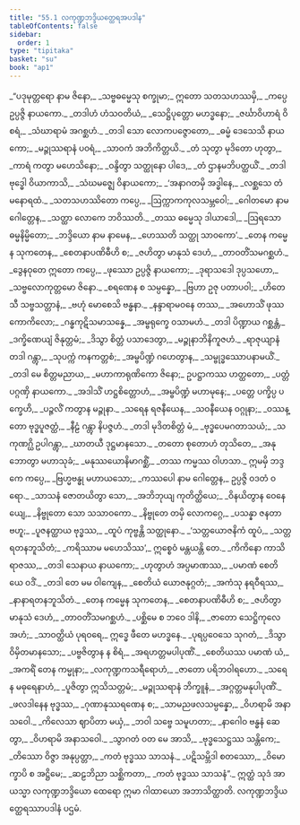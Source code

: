 ```yaml
---
title: "55.1 လကုဏ္ဍဘဒ္ဒိယတ္ထေရအပဒါန"
tableOfContents: false
sidebar:
  order: 1
type: "tipitaka"
basket: "su"
book: "ap1"
---
```



<DynamicBreadcrumb />

<Division number="1" book="ap1">

<Paragraph number="7334" type="verses" book="ap1">
_“ပဒုမုတ္တရော နာမ ဇိနော,_  
_သဗ္ဗဓမ္မေသု စက္ခုမာ;_  
ဣတော သတသဟဿမှိ,_  
_ကပ္ပေ ဥပ္ပဇ္ဇိ နာယကော._  

</Paragraph>

</Division>
<Division number="2" book="ap1">

<Paragraph number="7335" type="verses" book="ap1">
_တဒါဟံ ဟံသဝတိယံ,_  
_သေဋ္ဌိပုတ္တော မဟဒ္ဓနော;_  
_ဇင်္ဃာဝိဟာရံ ဝိစရံ,_  
_သံဃာရာမံ အဂစ္ဆဟံ._  

</Paragraph>

</Division>
<Division number="3" book="ap1">

<Paragraph number="7336" type="verses" book="ap1">
_တဒါ သော လောကပဇ္ဇောတော,_  
_ဓမ္မံ ဒေသေသိ နာယကော;_  
_မဉ္ဇုဿရာနံ ပဝရံ,_  
_သာဝကံ အဘိကိတ္တယိ._  

</Paragraph>

</Division>
<Division number="4" book="ap1">

<Paragraph number="7337" type="verses" book="ap1">
_တံ သုတွာ မုဒိတော ဟုတွာ,_  
_ကာရံ ကတွာ မဟေသိနော;_  
_ဝန္ဒိတွာ သတ္ထုနော ပါဒေ,_  
_တံ ဌာနမဘိပတ္ထယိံ._  

</Paragraph>

</Division>
<Division number="5" book="ap1">

<Paragraph number="7338" type="verses" book="ap1">
_တဒါ ဗုဒ္ဓေါ ဝိယာကာသိ,_  
_သံဃမဇ္ဈေ ဝိနာယကော;_  
_‘အနာဂတမှိ အဒ္ဓါနေ,_  
_လစ္ဆသေ တံ မနောရထံ._  

</Paragraph>

</Division>
<Division number="6" book="ap1">

<Paragraph number="7339" type="verses" book="ap1">
_သတသဟဿိတော ကပ္ပေ,_  
_ဩက္ကာကကုလသမ္ဘဝေါ;_  
_ဂေါတမော နာမ ဂေါတ္တေန,_  
_သတ္ထာ လောကေ ဘဝိဿတိ._  

</Paragraph>

</Division>
<Division number="7" book="ap1">

<Paragraph number="7340" type="verses" book="ap1">
_တဿ ဓမ္မေသု ဒါယာဒေါ,_  
_ဩရသော ဓမ္မနိမ္မိတော;_  
_ဘဒ္ဒိယော နာမ နာမေန,_  
_ဟေဿတိ သတ္ထု သာဝကော’._  

</Paragraph>

</Division>
<Division number="8" book="ap1">

<Paragraph number="7341" type="verses" book="ap1">
_တေန ကမ္မေန သုကတေန,_  
_စေတနာပဏိဓီဟိ စ;_  
_ဇဟိတွာ မာနုသံ ဒေဟံ,_  
_တာဝတိံသမဂစ္ဆဟံ._  

</Paragraph>

</Division>
<Division number="9" book="ap1">

<Paragraph number="7342" type="verses" book="ap1">
_ဒွေနဝုတေ ဣတော ကပ္ပေ,_  
_ဖုဿော ဥပ္ပဇ္ဇိ နာယကော;_  
_ဒုရာသဒေါ ဒုပ္ပသဟော,_  
_သဗ္ဗလောကုတ္တမော ဇိနော._  

</Paragraph>

</Division>
<Division number="10" book="ap1">

<Paragraph number="7343" type="verses" book="ap1">
_စရဏေန စ သမ္ပန္နော,_  
_ဗြဟာ ဥဇု ပတာပဝါ;_  
_ဟိတေသီ သဗ္ဗသတ္တာနံ,_  
_ဗဟုံ မောစေသိ ဗန္ဓနာ._  

</Paragraph>

</Division>
<Division number="11" book="ap1">

<Paragraph number="7344" type="verses" book="ap1">
_နန္ဒာရာမဝနေ တဿ,_  
_အဟောသိံ ဖုဿကောကိလော;_  
_ဂန္ဓကုဋိသမာသန္နေ,_  
_အမ္ဗရုက္ခေ ဝသာမဟံ._  

</Paragraph>

</Division>
<Division number="12" book="ap1">

<Paragraph number="7345" type="verses" book="ap1">
_တဒါ ပိဏ္ဍာယ ဂစ္ဆန္တံ,_  
_ဒက္ခိဏေယျံ ဇိနုတ္တမံ;_  
_ဒိသွာ စိတ္တံ ပသာဒေတွာ,_  
_မဉ္ဇုနာဘိနိကူဇဟံ._  

</Paragraph>

</Division>
<Division number="13" book="ap1">

<Paragraph number="7346" type="verses" book="ap1">
_ရာဇုယျာနံ တဒါ ဂန္တွာ,_  
_သုပက္ကံ ကနကတ္တစံ;_  
_အမ္ဗပိဏ္ဍံ ဂဟေတွာန,_  
_သမ္ဗုဒ္ဓဿောပနာမယိံ._  

</Paragraph>

</Division>
<Division number="14" book="ap1">

<Paragraph number="7347" type="verses" book="ap1">
_တဒါ မေ စိတ္တမညာယ,_  
_မဟာကာရုဏိကော ဇိနော;_  
ဥပဋ္ဌာကဿ ဟတ္ထတော,_  
_ပတ္တံ ပဂ္ဂဏှိ နာယကော._  

</Paragraph>

</Division>
<Division number="15" book="ap1">

<Paragraph number="7348" type="verses" book="ap1">
_အဒါသိံ ဟဋ္ဌစိတ္တောဟံ,_  
_အမ္ဗပိဏ္ဍံ မဟာမုနေ;_  
_ပတ္တေ ပက္ခိပ္ပ ပက္ခေဟိ,_  
_ပဉ္ဇလိံ ကတွာန မဉ္ဇုနာ._  

</Paragraph>

</Division>
<Division number="16" book="ap1">

<Paragraph number="7349" type="verses" book="ap1">
_သရေန ရဇနီယေန,_  
_သဝနီယေန ဝဂ္ဂုနာ;_  
_ဝဿန္တော ဗုဒ္ဓပူဇတ္ထံ,_  
_နီဠံ ဂန္တွာ နိပဇ္ဇဟံ._  

</Paragraph>

</Division>
<Division number="17" book="ap1">

<Paragraph number="7350" type="verses" book="ap1">
_တဒါ မုဒိတစိတ္တံ မံ,_  
_ဗုဒ္ဓပေမဂတာသယံ;_  
_သကုဏဂ္ဃိ ဥပါဂန္တွာ,_  
_ဃာတယီ ဒုဋ္ဌမာနသော._  

</Paragraph>

</Division>
<Division number="18" book="ap1">

<Paragraph number="7351" type="verses" book="ap1">
_တတော စုတောဟံ တုသိတေ,_  
_အနုဘောတွာ မဟာသုခံ;_  
_မနုဿယောနိမာဂစ္ဆိံ,_  
_တဿ ကမ္မဿ ဝါဟသာ._  

</Paragraph>

</Division>
<Division number="19" book="ap1">

<Paragraph number="7352" book="ap1">
ဣမမှိ ဘဒ္ဒကေ ကပ္ပေ,_  
_ဗြဟ္မဗန္ဓု မဟာယသော;_  
_ကဿပေါ နာမ ဂေါတ္တေန,_  
ဥပ္ပဇ္ဇိ ဝဒတံ ဝရော._  

</Paragraph>

</Division>
<Division number="20" book="ap1">

<Paragraph number="7353" type="verses" book="ap1">
_သာသနံ ဇောတယိတွာ သော,_  
_အဘိဘုယျ ကုတိတ္ထိယေ;_  
_ဝိနယိတွာန ဝေနေယျေ,_  
_နိဗ္ဗုတော သော သသာဝကော._  

</Paragraph>

</Division>
<Division number="21" book="ap1">

<Paragraph number="7354" type="verses" book="ap1">
_နိဗ္ဗုတေ တမှိ လောကဂ္ဂေ,_  
_ပသန္နာ ဇနတာ ဗဟူ;_  
_ပူဇနတ္ထာယ ဗုဒ္ဓဿ,_  
_ထူပံ ကုဗ္ဗန္တိ သတ္ထုနော._  

</Paragraph>

</Division>
<Division number="22" book="ap1">

<Paragraph number="7355" type="verses" book="ap1">
_‘သတ္တယောဇနိကံ ထူပံ,_  
_သတ္တရတနဘူသိတံ;_  
_ကရိဿာမ မဟေသိဿ’,_  
ဣစ္စေဝံ မန္တယန္တိ တေ._  

</Paragraph>

</Division>
<Division number="23" book="ap1">

<Paragraph number="7356" type="verses" book="ap1">
_ကိကိနော ကာသိရာဇဿ,_  
_တဒါ သေနာယ နာယကော;_  
_ဟုတွာဟံ အပ္ပမာဏဿ,_  
_ပမာဏံ စေတိယေ ဝဒိံ._  

</Paragraph>

</Division>
<Division number="24" book="ap1">

<Paragraph number="7357" type="verses" book="ap1">
_တဒါ တေ မမ ဝါကျေန,_  
_စေတိယံ ယောဇနုဂ္ဂတံ;_  
_အကံသု နရဝီရဿ,_  
_နာနာရတနဘူသိတံ._  

</Paragraph>

</Division>
<Division number="25" book="ap1">

<Paragraph number="7358" type="verses" book="ap1">
_တေန ကမ္မေန သုကတေန,_  
_စေတနာပဏိဓီဟိ စ;_  
_ဇဟိတွာ မာနုသံ ဒေဟံ,_  
_တာဝတိံသမဂစ္ဆဟံ._  

</Paragraph>

</Division>
<Division number="26" book="ap1">

<Paragraph number="7359" type="verses" book="ap1">
_ပစ္ဆိမေ စ ဘဝေ ဒါနိ,_  
_ဇာတော သေဋ္ဌိကုလေ အဟံ;_  
_သာဝတ္ထိယံ ပုရဝရေ,_  
ဣဒ္ဓေ ဖီတေ မဟဒ္ဓနေ._  

</Paragraph>

</Division>
<Division number="27" book="ap1">

<Paragraph number="7360" type="verses" book="ap1">
_ပုရပ္ပဝေသေ သုဂတံ,_  
_ဒိသွာ ဝိမှိတမာနသော;_  
_ပဗ္ဗဇိတွာန န စိရံ,_  
_အရဟတ္တမပါပုဏိံ._  

</Paragraph>

</Division>
<Division number="28" book="ap1">

<Paragraph number="7361" type="verses" book="ap1">
_စေတိယဿ ပမာဏံ ယံ,_  
_အကရိံ တေန ကမ္မုနာ;_  
_လကုဏ္ဍကသရီရောဟံ,_  
_ဇာတော ပရိဘဝါရဟော._  

</Paragraph>

</Division>
<Division number="29" book="ap1">

<Paragraph number="7362" type="verses" book="ap1">
_သရေန မဓုရေနာဟံ,_  
_ပူဇိတွာ ဣသိသတ္တမံ;_  
_မဉ္ဇုဿရာနံ ဘိက္ခူနံ,_  
_အဂ္ဂတ္တမနုပါပုဏိံ._  

</Paragraph>

</Division>
<Division number="30" book="ap1">

<Paragraph number="7363" type="verses" book="ap1">
_ဖလဒါနေန ဗုဒ္ဓဿ,_  
_ဂုဏာနုဿရဏေန စ;_  
_သာမညဖလသမ္ပန္နော,_  
_ဝိဟရာမိ အနာသဝေါ._  

</Paragraph>

</Division>
<Division number="31" book="ap1">

<Paragraph number="7364" type="verses" book="ap1">
_ကိလေသာ ဈာပိတာ မယှံ,_  
_ဘဝါ သဗ္ဗေ သမူဟတာ;_  
_နာဂေါဝ ဗန္ဓနံ ဆေတွာ,_  
_ဝိဟရာမိ အနာသဝေါ._  

</Paragraph>

</Division>
<Division number="32" book="ap1">

<Paragraph number="7365" type="verses" book="ap1">
_သွာဂတံ ဝတ မေ အာသိ,_  
_ဗုဒ္ဓသေဋ္ဌဿ သန္တိကေ;_  
_တိဿော ဝိဇ္ဇာ အနုပ္ပတ္တာ,_  
_ကတံ ဗုဒ္ဓဿ သာသနံ._  

</Paragraph>

</Division>
<Division number="33" book="ap1">

<Paragraph number="7366" type="verses" book="ap1">
_ပဋိသမ္ဘိဒါ စတဿော,_  
_ဝိမောက္ခာပိ စ အဋ္ဌိမေ;_  
_ဆဠဘိညာ သစ္ဆိကတာ,_  
_ကတံ ဗုဒ္ဓဿ သာသနံ”._  

</Paragraph>

<Paragraph number="7367" book="ap1">
ဣတ္ထံ သုဒံ အာယသ္မာ လကုဏ္ဍဘဒ္ဒိယော ထေရော ဣမာ ဂါထာယော အဘာသိတ္ထာတိ.

</Paragraph>
</Division>

<Paragraph number="7368" type="center" book="ap1">
လကုဏ္ဍဘဒ္ဒိယတ္ထေရဿာပဒါနံ ပဌမံ.
</Paragraph>